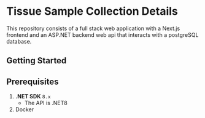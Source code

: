 # Tissue Sample Collection Details

This repository consists of a full stack web application with a Next.js frontend and an ASP.NET backend web api that interacts with a postgreSQL database.

## Getting Started

## Prerequisites

1. **.NET SDK** `8.x`
   - The API is .NET8
2. Docker
